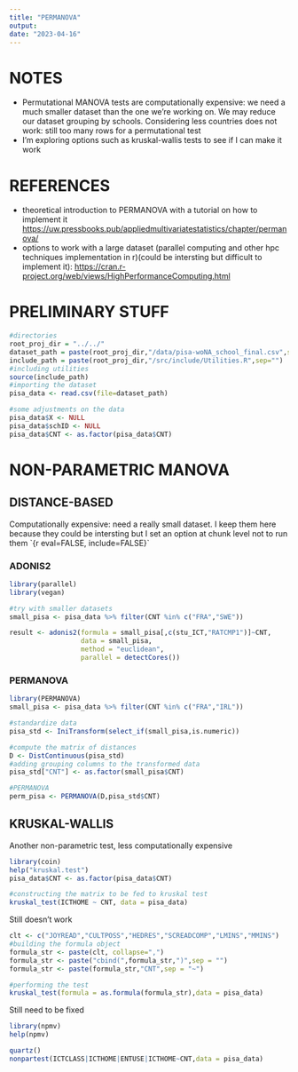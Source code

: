 ```yaml
---
title: "PERMANOVA"
output: 
date: "2023-04-16"
---
```


# NOTES

-   Permutational MANOVA tests are computationally expensive: we need a much smaller dataset than the one we're working on. We may reduce our dataset grouping by schools. Considering less countries does not work: still too many rows for a permutational test
-   I'm exploring options such as kruskal-wallis tests to see if I can make it work

# REFERENCES

-   theoretical introduction to PERMANOVA with a tutorial on how to implement it <https://uw.pressbooks.pub/appliedmultivariatestatistics/chapter/permanova/>
-   options to work with a large dataset (parallel computing and other hpc techniques implementation in r)(could be intersting but difficult to implement it): <https://cran.r-project.org/web/views/HighPerformanceComputing.html>

# PRELIMINARY STUFF

```r
#directories
root_proj_dir = "../../"
dataset_path = paste(root_proj_dir,"/data/pisa-woNA_school_final.csv",sep="")
include_path = paste(root_proj_dir,"/src/include/Utilities.R",sep="")
#including utilities
source(include_path)
#importing the dataset
pisa_data <- read.csv(file=dataset_path)
```

```r
#some adjustments on the data
pisa_data$X <- NULL
pisa_data$schID <- NULL
pisa_data$CNT <- as.factor(pisa_data$CNT)
```

# NON-PARAMETRIC MANOVA

## DISTANCE-BASED

Computationally expensive: need a really small dataset. I keep them here because they could be intersting but I set an option at chunk level not to run them \`{r eval=FALSE, include=FALSE}\`

### ADONIS2

```r
library(parallel)
library(vegan)

#try with smaller datasets
small_pisa <- pisa_data %>% filter(CNT %in% c("FRA","SWE"))

result <- adonis2(formula = small_pisa[,c(stu_ICT,"RATCMP1")]~CNT, 
                  data = small_pisa, 
                  method = "euclidean",
                  parallel = detectCores())
```

### PERMANOVA

```r
library(PERMANOVA)
small_pisa <- pisa_data %>% filter(CNT %in% c("FRA","IRL"))

#standardize data
pisa_std <- IniTransform(select_if(small_pisa,is.numeric)) 

#compute the matrix of distances
D <- DistContinuous(pisa_std) 
#adding grouping columns to the transformed data
pisa_std["CNT"] <- as.factor(small_pisa$CNT) 

#PERMANOVA
perm_pisa <- PERMANOVA(D,pisa_std$CNT)
```

## KRUSKAL-WALLIS

Another non-parametric test, less computationally expensive

```r
library(coin)
help("kruskal.test")
pisa_data$CNT <- as.factor(pisa_data$CNT)

#constructing the matrix to be fed to kruskal test
kruskal_test(ICTHOME ~ CNT, data = pisa_data)
```

Still doesn't work

```r
clt <- c("JOYREAD","CULTPOSS","HEDRES","SCREADCOMP","LMINS","MMINS")
#building the formula object
formula_str <- paste(clt, collapse=",")
formula_str <- paste("cbind(",formula_str,")",sep = "")
formula_str <- paste(formula_str,"CNT",sep = "~")

#performing the test
kruskal_test(formula = as.formula(formula_str),data = pisa_data)
```

Still need to be fixed

```r
library(npmv)
help(npmv)

quartz()
nonpartest(ICTCLASS|ICTHOME|ENTUSE|ICTHOME~CNT,data = pisa_data)
```
